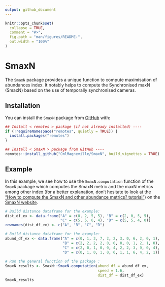 ```yaml
---
output: github_document
---
```


<!-- README.md is generated from README.Rmd. Please edit that file -->

```r
knitr::opts_chunk$set(
  collapse = TRUE,
  comment = "#>",
  fig.path = "man/figures/README-",
  out.width = "100%"
)
```

# SmaxN

The `SmaxN` package provides a unique function to compute maximisation of 
abundances index. It notably helps to compute the Synchronised maxN (SmaxN) based on
the use of temporally synchronised cameras.


## Installation


You can install the `SmaxN` package from [GitHub](https://github.com/) with:

```r
## Install < remotes > package (if not already installed) ----
if (!requireNamespace("remotes", quietly = TRUE)) {
  install.packages("remotes")
}

## Install < SmaxN > package from GitHub ----
remotes::install_github("CmlMagneville/SmaxN", build_vignettes = TRUE)

```


## Example

In this example, we see how to use the `SmaxN.computation` function of the 
`SmaxN` package which computes the SmaxN metric and the maxN metrics among other 
index (for a better explanation, don't hesitate to look at the ["How to compute the SmaxN and other abundance metrics? tutorial"]()) on the [SmaxN website](https://cmlmagneville.github.io/SmaxN/).

```r
# Build distance dataframe for the example:
dist_df_ex <- data.frame("A" = c(0, 2, 5, 5), "B" = c(2, 0, 5, 5), 
                         "C" = c(5, 5, 0, 4), "D" = c(5, 5, 4, 0))
rownames(dist_df_ex) <- c("A", "B", "C", "D")

# Build distance dataframe for the example:
abund_df_ex <- data.frame("A" = c(0, 1, 3, 7, 2, 2, 3, 0, 6, 2, 0, 1), 
                          "B" = c(2, 2, 2, 2, 0, 0, 0, 0, 1, 2, 1, 0), 
                          "C" = c(2, 0, 1, 0, 0, 4, 2, 2, 3, 0, 0, 4), 
                          "D" = c(0, 1, 0, 1, 0, 6, 1, 1, 6, 4, 2, 1))
 
# Run the general function of the package :
SmaxN_results <- SmaxN::SmaxN.computation(abund_df = abund_df_ex, 
                                          speed = 1.6, 
                                          dist_df = dist_df_ex)
SmaxN_results
```
